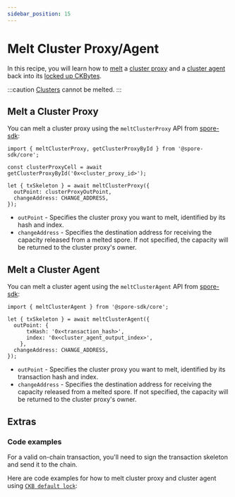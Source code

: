 ```yaml
---
sidebar_position: 15
---
```



# Melt Cluster Proxy/Agent

In this recipe, you will learn how to [melt](/glossary/terms#melt) a [cluster proxy](/glossary/terms#cluster-proxy) and a [cluster agent](/glossary/terms#cluster-proxy) back into its [locked up CKBytes](/basics/spore-101#is-there-a-cost-to-mint-a-spore).

:::caution
[Clusters](/glossary/terms#cluster) cannot be melted.
:::

## Melt a Cluster Proxy

You can melt a cluster proxy using the `meltClusterProxy` API from [spore-sdk](https://docs.spore.pro/resources/spore-sdk):
```tsx
import { meltClusterProxy, getClusterProxyById } from '@spore-sdk/core';

const clusterProxyCell = await getClusterProxyById('0x<cluster_proxy_id>');

let { txSkeleton } = await meltClusterProxy({
  outPoint: clusterProxyOutPoint,
  changeAddress: CHANGE_ADDRESS,
});
```

- `outPoint` - Specifies the cluster proxy you want to melt, identified by its hash and index.
- `changeAddress` - Specifies the destination address for receiving the capacity released from a melted spore. If not specified, the capacity will be returned to the cluster proxy's owner.

## Melt a Cluster Agent

You can melt a cluster agent using the `meltClusterAgent` API from [spore-sdk](https://docs.spore.pro/resources/spore-sdk):
```tsx
import { meltClusterAgent } from '@spore-sdk/core';

let { txSkeleton } = await meltClusterAgent({
  outPoint: {
      txHash: '0x<transaction_hash>',
      index: '0x<cluster_agent_output_index>',
    },
  changeAddress: CHANGE_ADDRESS,
});
```

- `outPoint` - Specifies the cluster proxy you want to melt, identified by its transaction hash and index.
- `changeAddress` - Specifies the destination address for receiving the capacity released from a melted spore. If not specified, the capacity will be returned to the cluster proxy's owner.


## Extras

### Code examples

For a valid on-chain transaction, you'll need to sign the transaction skeleton and send it to the chain.

Here are code examples for how to melt cluster proxy and cluster agent using [`CKB default lock`](https://github.com/nervosnetwork/ckb-system-scripts/blob/master/c/secp256k1_blake160_sighash_all.c):

<EmbedCard
  title="meltClusterProxy.ts"
  href="https://github.com/sporeprotocol/spore-sdk/blob/beta/examples/secp256k1/apis/meltClusterProxy.ts"
  description="Melt a ClusterProxy"
  className="margin-top--sm"
/>


<EmbedCard
  title="meltClusterAgent.ts"
  href="https://github.com/sporeprotocol/spore-sdk/blob/beta/examples/secp256k1/apis/meltClusterAgent.ts"
  description="Melt a ClusterAgent"
  className="margin-top--sm"
/>
